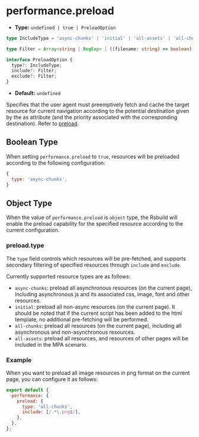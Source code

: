 # performance.preload

- **Type:** `undefined | true | PreloadOption`

```ts
type IncludeType = 'async-chunks' | 'initial' | 'all-assets' | 'all-chunks';

type Filter = Array<string | RegExp> | ((filename: string) => boolean);

interface PreloadOption {
  type?: IncludeType;
  include?: Filter;
  exclude?: Filter;
}
```

- **Default:** `undefined`

Specifies that the user agent must preemptively fetch and cache the target resource for current navigation according to the potential destination given by the as attribute (and the priority associated with the corresponding destination). Refer to [preload](https://developer.mozilla.org/en-US/docs/Web/HTML/Attributes/rel/preload).

## Boolean Type

When setting `performance.preload` to `true`, resources will be preloaded according to the following configuration:

```js
{
  type: 'async-chunks',
}
```

## Object Type

When the value of `performance.preload` is `object` type, the Rsbuild will enable the preload capability for the specified resource according to the current configuration.

### preload.type

The `type` field controls which resources will be pre-fetched, and supports secondary filtering of specified resources through `include` and `exclude`.

Currently supported resource types are as follows:

- `async-chunks`: preload all asynchronous resources (on the current page), including asynchronous js and its associated css, image, font and other resources.
- `initial`: preload all non-async resources (on the current page). It should be noted that if the current script has been added to the html template, no additional pre-fetching will be performed.
- `all-chunks`: preload all resources (on the current page), including all asynchronous and non-asynchronous resources.
- `all-assets`: preload all resources, and resources of other pages will be included in the MPA scenario.

### Example

When you want to preload all image resources in png format on the current page, you can configure it as follows:

```js
export default {
  performance: {
    preload: {
      type: 'all-chunks',
      include: [/.*\.png$/],
    },
  },
};
```
